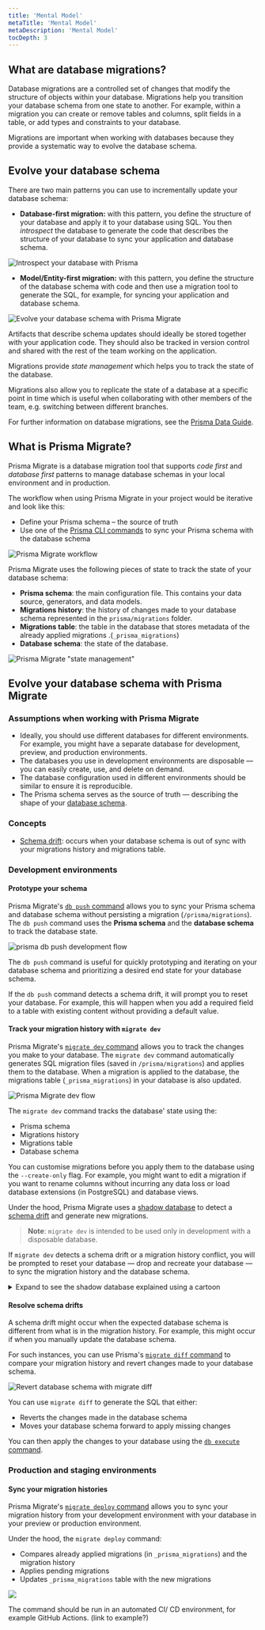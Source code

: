 ```yaml
---
title: 'Mental Model'
metaTitle: 'Mental Model'
metaDescription: 'Mental Model'
tocDepth: 3
---
```


## What are database migrations?

Database migrations are a controlled set of changes that modify the structure of objects within your database. Migrations help you transition your database schema from one state to another. For example, within a migration you can create or remove tables and columns, split fields in a table, or add types and constraints to your database.

Migrations are important when working with databases because they provide a systematic way to evolve the database schema.

## Evolve your database schema

There are two main patterns you can use to incrementally update your database schema:

- **Database-first migration:** with this pattern, you define the structure of your database and apply it to your database using SQL. You then _introspect_ the database to generate the code that describes the structure of your database to sync your application and database schema.

![Introspect your database with Prisma](https://res.cloudinary.com/prismaio/image/upload/v1628761155/docs/f7itiYw.png)

- **Model/Entity-first migration:** with this pattern, you define the structure of the database schema with code and then use a migration tool to generate the SQL, for example, for syncing your application and database schema.

![Evolve your database schema with Prisma Migrate](https://user-images.githubusercontent.com/33921841/189865730-f6f8b402-4f6e-4a4b-b168-ba615bf51ca2.png)

Artifacts that describe schema updates should ideally be stored together with your application code. They should also be tracked in version control and shared with the rest of the team working on the application.

Migrations provide _state management_ which helps you to track the state of the database.

Migrations also allow you to replicate the state of a database at a specific point in time which is useful when collaborating with other members of the team, e.g. switching between different branches.

For further information on database migrations, see the [Prisma Data Guide](https://www.prisma.io/dataguide/types/relational/what-are-database-migrations).

## What is Prisma Migrate?

Prisma Migrate is a database migration tool that supports _code first_ and _database first_ patterns to manage database schemas in your local environment and in production.

The workflow when using Prisma Migrate in your project would be iterative and look like this:

- Define your Prisma schema – the source of truth
- Use one of the [Prisma CLI commands](/reference/api-reference/command-reference) to sync your Prisma schema with the database schema

![Prisma Migrate workflow](https://user-images.githubusercontent.com/33921841/189882708-8d9e4e51-9449-4216-baf7-ac0eda0410a2.png)

Prisma Migrate uses the following pieces of state to track the state of your database schema:

- **Prisma schema**: the main configuration file. This contains your data source, generators, and data models.
- **Migrations history**: the history of changes made to your database schema represented in the `prisma/migrations` folder.
- **Migrations table**: the table in the database that stores metadata of the already applied migrations .(`_prisma_migrations`)
- **Database schema**: the state of the database.

![Prisma Migrate "state management"](https://user-images.githubusercontent.com/33921841/189885586-0e0d7852-8ac7-4842-a6cb-bd158c20d28e.png)

## Evolve your database schema with Prisma Migrate

### Assumptions when working with Prisma Migrate

- Ideally, you should use different databases for different environments. For example, you might have a separate database for development, preview, and production environments.
- The databases you use in development environments are disposable — you can easily create, use, and delete on demand.
- The database configuration used in different environments should be similar to ensure it is reproducible.
- The Prisma schema serves as the source of truth — describing the shape of your [database schema](https://www.prisma.io/dataguide/intro/database-glossary#schema).

### Concepts

- [Schema drift](/guides/database/developing-with-prisma-migrate/troubleshooting-development#schema-drift): occurs when your database schema is out of sync with your migrations history and migrations table.

### Development environments

#### Prototype your schema

Prisma Migrate's [`db push` command](/reference/api-reference/command-reference#db-push) allows you to sync your Prisma schema and database schema without persisting a migration (`/prisma/migrations`). The `db push` command uses the **Prisma schema** and the **database schema** to track the database state.

![prisma db push development flow](https://user-images.githubusercontent.com/33921841/189866483-cec55d83-d1fe-4446-9c28-0a60329f975d.png)

The `db push` command is useful for quickly prototyping and iterating on your database schema and prioritizing a desired end state for your database schema.

If the `db push` command detects a schema drift, it will prompt you to reset your database. For example, this will happen when you add a required field to a table with existing content without providing a default value.

#### Track your migration history with `migrate dev`

Prisma Migrate's [`migrate dev` command](/reference/api-reference/command-reference#migrate-dev) allows you to track the changes you make to your database. The `migrate dev` command automatically generates SQL migration files (saved in `/prisma/migrations`) and applies them to the database. When a migration is applied to the database, the migrations table (`_prisma_migrations`) in your database is also updated.

![Prisma Migrate dev flow](https://user-images.githubusercontent.com/33921841/189875756-5df6ba94-c7a9-4e9c-a8f7-ce4d5d09b204.png)

The `migrate dev` command tracks the database' state using the:

- Prisma schema
- Migrations history
- Migrations table
- Database schema

You can customise migrations before you apply them to the database using the `--create-only` flag. For example, you might want to edit a migration if you want to rename columns without incurring any data loss or load database extensions (in PostgreSQL) and database views.

Under the hood, Prisma Migrate uses a [shadow database](/concepts/components/prisma-migrate/shadow-database) to detect a [schema drift](/concepts/components/prisma-migrate/shadow-database#detecting-schema-drift) and generate new migrations.

> **Note**: `migrate dev` is intended to be used only in development with a disposable database.

If `migrate dev` detects a schema drift or a migration history conflict, you will be prompted to reset your database — drop and recreate your database — to sync the migration history and the database schema.

<details>

<summary> Expand to see the shadow database explained using a cartoon</summary>

![A cartoon that shows how the shadow database works.](shadow-database.png)

</details>

#### Resolve schema drifts

A schema drift might occur when the expected database schema is different from what is in the migration history. For example, this might occur if when you manually update the database schema.

For such instances, you can use Prisma's [`migrate diff` command](/reference/api-reference/command-reference#migrate-diff) to compare your migration history and revert changes made to your database schema.

![Revert database schema with `migrate diff`](https://user-images.githubusercontent.com/33921841/189894555-b1dedf54-a8eb-4e29-9bf4-85a5615030b4.png)

You can use `migrate diff` to generate the SQL that either:

- Reverts the changes made in the database schema
- Moves your database schema forward to apply missing changes

You can then apply the changes to your database using the [`db execute` command](/reference/api-reference/command-reference#db-execute).

### Production and staging environments

#### Sync your migration histories

Prisma Migrate's [`migrate deploy` command](/reference/api-reference/command-reference#migrate-deploy) allows you to sync your migration history from your development environment with your database in your preview or production environment.

Under the hood, the `migrate deploy` command:

- Compares already applied migrations (in `_prisma_migrations`) and the migration history
- Applies pending migrations
- Updates `_prisma_migrations` table with the new migrations

![](../../../300-guides/050-database/100-developing-with-prisma-migrate/deploy-db.png)

The command should be run in an automated CI/ CD environment, for example GitHub Actions. (link to example?)
